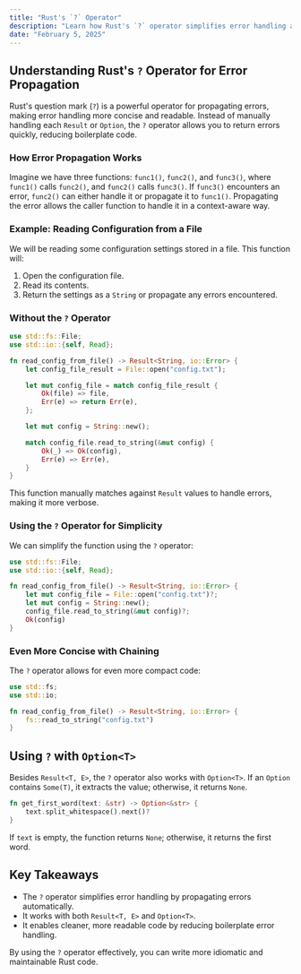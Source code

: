 ```yaml
---
title: "Rust's `?` Operator"
description: "Learn how Rust's `?` operator simplifies error handling and propagation with practical examples."
date: "February 5, 2025"
---
```


## Understanding Rust's `?` Operator for Error Propagation

Rust's question mark (`?`) is a powerful operator for propagating errors, making error handling more concise and readable. Instead of manually handling each `Result` or `Option`, the `?` operator allows you to return errors quickly, reducing boilerplate code.

### How Error Propagation Works

Imagine we have three functions: `func1()`, `func2()`, and `func3()`, where `func1()` calls `func2()`, and `func2()` calls `func3()`. If `func3()` encounters an error, `func2()` can either handle it or propagate it to `func1()`. Propagating the error allows the caller function to handle it in a context-aware way.

### Example: Reading Configuration from a File

We will be reading some configuration settings stored in a file. This function will:

1. Open the configuration file.
2. Read its contents.
3. Return the settings as a `String` or propagate any errors encountered.

### Without the `?` Operator

```rust
use std::fs::File;
use std::io::{self, Read};

fn read_config_from_file() -> Result<String, io::Error> {
    let config_file_result = File::open("config.txt");

    let mut config_file = match config_file_result {
        Ok(file) => file,
        Err(e) => return Err(e),
    };

    let mut config = String::new();

    match config_file.read_to_string(&mut config) {
        Ok(_) => Ok(config),
        Err(e) => Err(e),
    }
}
```

This function manually matches against `Result` values to handle errors, making it more verbose.

### Using the `?` Operator for Simplicity

We can simplify the function using the `?` operator:

```rust
use std::fs::File;
use std::io::{self, Read};

fn read_config_from_file() -> Result<String, io::Error> {
    let mut config_file = File::open("config.txt")?;
    let mut config = String::new();
    config_file.read_to_string(&mut config)?;
    Ok(config)
}
```

### Even More Concise with Chaining

The `?` operator allows for even more compact code:

```rust
use std::fs;
use std::io;

fn read_config_from_file() -> Result<String, io::Error> {
    fs::read_to_string("config.txt")
}
```

## Using `?` with `Option<T>`

Besides `Result<T, E>`, the `?` operator also works with `Option<T>`. If an `Option` contains `Some(T)`, it extracts the value; otherwise, it returns `None`.

```rust
fn get_first_word(text: &str) -> Option<&str> {
    text.split_whitespace().next()?
}
```

If `text` is empty, the function returns `None`; otherwise, it returns the first word.

## Key Takeaways

- The `?` operator simplifies error handling by propagating errors automatically.
- It works with both `Result<T, E>` and `Option<T>`.
- It enables cleaner, more readable code by reducing boilerplate error handling.

By using the `?` operator effectively, you can write more idiomatic and maintainable Rust code.
